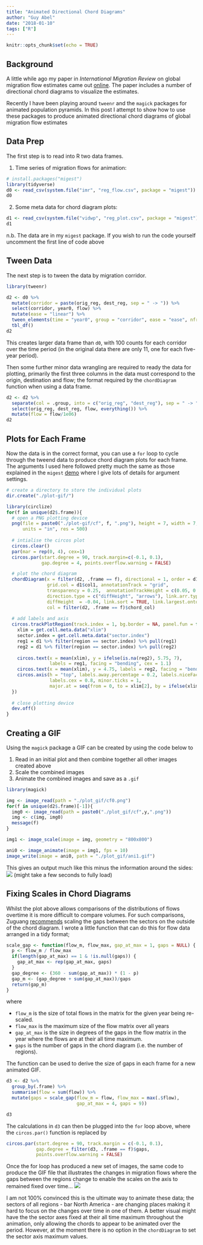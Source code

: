 ```yaml
---
title: "Animated Directional Chord Diagrams"
author: "Guy Abel"
date: "2018-01-10"
tags: ["R"]
---
```


```r
knitr::opts_chunk$set(echo = TRUE)
```

## Background

A little while ago my paper in *International Migration Review* on global migration flow estimates came out [online](http://guyabel.com/publication/global-migration-estimates-by-gender/). The paper includes a number of directional chord diagrams to visualize the estimates.

Recently I have been playing around `tweenr` and the `magick` packages for animated population pyramids. In this post I attempt to show how to use these packages to produce animated directional chord diagrams of global migration flow estimates


## Data Prep

The first step is to read into R two data frames. 

  1. Time series of migration flows for animation:
```r
# install.packages("migest")
library(tidyverse)
d0 <- read_csv(system.file("imr", "reg_flow.csv", package = "migest"))
d0 
```

  2. Some meta data for chord diagram plots:
```r
d1 <- read_csv(system.file("vidwp", "reg_plot.csv", package = "migest"))
d1
```

n.b. The data are in my `migest` package. If you wish to run the code yourself uncomment the first line of code above

## Tween Data

The next step is to tween the data by migration corridor. 

```r
library(tweenr)

d2 <- d0 %>%
  mutate(corridor = paste(orig_reg, dest_reg, sep = " -> ")) %>%
  select(corridor, year0, flow) %>%
  mutate(ease = "linear") %>%
  tween_elements(time = "year0", group = "corridor", ease = "ease", nframes = 100) %>%
  tbl_df()
d2
```

This creates larger data frame than `d0`, with 100 counts for each corridor over the time period (in the original data there are only 11, one for each five-year period). 

Then some further minor data wrangling are required to ready the data for plotting, primarily the first three columns in the data must correspond to the origin, destination and flow; the format required by the `chordDiagram` function when using a data frame.

```r
d2 <- d2 %>%
  separate(col = .group, into = c("orig_reg", "dest_reg"), sep = " -> ") %>%
  select(orig_reg, dest_reg, flow, everything()) %>%
  mutate(flow = flow/1e06)
d2
```


## Plots for Each Frame

Now the data is in the correct format, you can use a `for` loop to cycle through the tweend data to produce chord diagram plots for each frame. The arguments I used here followed pretty much the same as those explained in the `migest` [demo](https://github.com/gjabel/migest/blob/master/demo/cfplot_reg2.R) where I give lots of details for argument settings.

```r
# create a directory to store the individual plots
dir.create("./plot-gif/")

library(circlize)
for(f in unique(d2$.frame)){
  # open a PNG plotting device
  png(file = paste0("./plot-gif/cf", f, ".png"), height = 7, width = 7, 
      units = "in", res = 500)
  
  # intialise the circos plot
  circos.clear()
  par(mar = rep(0, 4), cex=1)
  circos.par(start.degree = 90, track.margin=c(-0.1, 0.1), 
             gap.degree = 4, points.overflow.warning = FALSE)

  # plot the chord diagram
  chordDiagram(x = filter(d2, .frame == f), directional = 1, order = d1$region,
               grid.col = d1$col1, annotationTrack = "grid",
               transparency = 0.25,  annotationTrackHeight = c(0.05, 0.1),
               direction.type = c("diffHeight", "arrows"), link.arr.type = "big.arrow",
               diffHeight  = -0.04, link.sort = TRUE, link.largest.ontop = TRUE,
               col = filter(d2, .frame == f)$chord_col)
  
  # add labels and axis
  circos.trackPlotRegion(track.index = 1, bg.border = NA, panel.fun = function(x, y) {
    xlim = get.cell.meta.data("xlim")
    sector.index = get.cell.meta.data("sector.index")
    reg1 = d1 %>% filter(region == sector.index) %>% pull(reg1)
    reg2 = d1 %>% filter(region == sector.index) %>% pull(reg2)
    
    circos.text(x = mean(xlim), y = ifelse(is.na(reg2), 5.75, 7), 
                labels = reg1, facing = "bending", cex = 1.1)
    circos.text(x = mean(xlim), y = 4.75, labels = reg2, facing = "bending", cex = 1.1)
    circos.axis(h = "top", labels.away.percentage = 0.2, labels.niceFacing = FALSE, 
                labels.cex = 0.8, minor.ticks = 1, 
                major.at = seq(from = 0, to = xlim[2], by = ifelse(xlim[2]>15, 4, 2)))
  })
  
  # close plotting device
  dev.off()
}
```

## Creating a GIF

Using the `magick` package a GIF can be created by using the code below to 

 1. Read in an initial plot and then combine together all other images created above
 2. Scale the combined images
 3. Animate the combined images and save as a `.gif`
 
```r
library(magick)

img <- image_read(path = "./plot_gif/cf0.png")
for(f in unique(d2$.frame)[-1]){
  img0 <- image_read(path = paste0("./plot_gif/cf",y,".png"))
  img <- c(img, img0)
  message(f)
}

img1 <- image_scale(image = img, geometry = "800x800")

ani0 <- image_animate(image = img1, fps = 10)
image_write(image = ani0, path = "./plot_gif/ani1.gif")
```

This gives an output much like this minus the information around the sides:
![ ](/img/abel-ani10-gf.gif)
(might take a few seconds to fully load)

## Fixing Scales in Chord Diagrams

Whilst the plot above allows comparisons of the distributions of flows overtime it is more difficult to compare volumes. For such comparisons, Zuguang [recommends](http://zuguang.de/circlize_book/book/advanced-usage-of-chorddiagram.html#compare-two-chord-diagrams) scaling the gaps between the sectors on the outside of the chord diagram. I wrote a little function that can do this for flow data arranged in a tidy format;

```r
scale_gap <- function(flow_m, flow_max, gap_at_max = 1, gaps = NULL) {
  p <- flow_m / flow_max
  if(length(gap_at_max) == 1 & !is.null(gaps)) {
    gap_at_max <- rep(gap_at_max, gaps)
  }
  gap_degree <- (360 - sum(gap_at_max)) * (1 - p)
  gap_m <- (gap_degree + sum(gap_at_max))/gaps
  return(gap_m)
}
```
where 

* `flow_m` is the size of total flows in the matrix for the given year being re-scaled.
* `flow_max` is the maximum size of the flow matrix over all years
* `gap_at_max` is the size in degrees of the gaps in the flow matrix in the year where the flows are at their all time maximum.
* `gaps` is the number of gaps in the chord diagram (i.e. the number of regions).
  
  
The function can be used to derive the size of gaps in each frame for a new animated GIF.
```r
d3 <- d2 %>%
  group_by(.frame) %>%
  summarise(flow = sum(flow)) %>%
  mutate(gaps = scale_gap(flow_m = flow, flow_max = max(.$flow), 
                          gap_at_max = 4, gaps = 9))

d3
```

The calculations in `d3` can then be plugged into the `for` loop above, where the `circos.par()` function is replaced by

```r
circos.par(start.degree = 90, track.margin = c(-0.1, 0.1),
           gap.degree = filter(d3, .frame == f)$gaps, 
           points.overflow.warning = FALSE)
```

Once the for loop has produced a new set of images, the same code to produce the GIF file that illustrates the changes in migration flows where the gaps between the regions change to enable the scales on the axis to remained fixed over time...
![ ](/img/abel-ani10-gf-fix.gif)

I am not 100% convinced this is the ultimate way to animate these data; the sectors of all regions - bar North America - are changing places making it hard to focus on the changes over time in one of them. A better visual might have the the sector axes fixed at their all time maximum throughout the animation, only allowing the chords to appear to be animated over the period. However, at the moment there is no option in the `chordDiagram` to set the sector axis maximum values.
